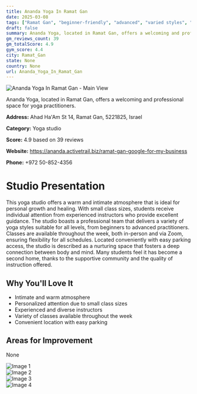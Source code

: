 ```yaml
---
title: Ananda Yoga In Ramat Gan
date: 2025-03-08
tags: ["Ramat Gan", "beginner-friendly", "advanced", "varied styles", "intimate", "professional", "Ramat Gan"]  
draft: false
summary: Ananda Yoga, located in Ramat Gan, offers a welcoming and professional space for yoga practitioners.
gm_reviews_count: 39
gm_totalScore: 4.9
gym_score: 4.4
city: Ramat_Gan
state: None
country: None
url: Ananda_Yoga_In_Ramat_Gan
---
```


<div className="aspect-[16/9] relative my-8">
  <img 
    src="https://lh5.googleusercontent.com/p/AF1QipNn47pXB-jzEM1A31NAoa0a5wmKspJJ67b_3HkB=w1920-h1080-k-no"
    alt="Ananda Yoga In Ramat Gan - Main View"
    className="object-cover absolute inset-0 w-full h-full rounded-lg"
  />
</div>

Ananda Yoga, located in Ramat Gan, offers a welcoming and professional space for yoga practitioners.

**Address:** Ahad Ha'Am St 14, Ramat Gan, 5221825, Israel

**Category:** Yoga studio

**Score:** 4.9 based on 39 reviews

**Website:** https://ananda.activetrail.biz/ramat-gan-google-for-my-business

**Phone:** +972 50-852-4356

# Studio Presentation

This yoga studio offers a warm and intimate atmosphere that is ideal for personal growth and healing. With small class sizes, students receive individual attention from experienced instructors who provide excellent guidance. The studio boasts a professional team that delivers a variety of yoga styles suitable for all levels, from beginners to advanced practitioners. Classes are available throughout the week, both in-person and via Zoom, ensuring flexibility for all schedules. Located conveniently with easy parking access, the studio is described as a nurturing space that fosters a deep connection between body and mind. Many students feel it has become a second home, thanks to the supportive community and the quality of instruction offered.



## Why You'll Love It

- Intimate and warm atmosphere
- Personalized attention due to small class sizes
- Experienced and diverse instructors
- Variety of classes available throughout the week
- Convenient location with easy parking

## Areas for Improvement

None

<div className="grid grid-cols-1 xl:grid-cols-2 gap-4 my-8">
<div className="aspect-[4/3] relative"><img src="https://lh5.googleusercontent.com/p/AF1QipPhwMBn-nb8xBCBld3lMaBN_BYW7CD94-hNK9Ln=w1920-h1080-k-no" alt="Image 1" className="object-cover absolute inset-0 w-full h-full rounded-lg" /></div>
<div className="aspect-[4/3] relative"><img src="https://lh5.googleusercontent.com/p/AF1QipNHD4DXTdZRCMkA9hxe8_OCYdnPbwHpx-KBocv9=w1920-h1080-k-no" alt="Image 2" className="object-cover absolute inset-0 w-full h-full rounded-lg" /></div>
<div className="aspect-[4/3] relative"><img src="https://lh5.googleusercontent.com/p/AF1QipMlKLdgoC2uB3SEi3W-9yndtJgTaM69lzavdmkA=w1920-h1080-k-no" alt="Image 3" className="object-cover absolute inset-0 w-full h-full rounded-lg" /></div>
<div className="aspect-[4/3] relative"><img src="https://lh5.googleusercontent.com/p/AF1QipMTKvRFrY1p8H5Xjbsu1VJXn-KmncjmXe-__XYE=w1920-h1080-k-no" alt="Image 4" className="object-cover absolute inset-0 w-full h-full rounded-lg" /></div>
</div>